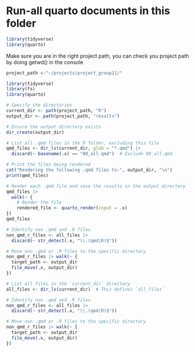 # Run-all quarto documents in this folder

```r
library(tidyverse)
library(quarto)
```

Make sure you are in the right project path, you can check you project path by doing getwd() in the console

```r
project_path <-"~/projects/project_group11/"
```

```r
library(tidyverse)
library(fs)
library(quarto)

# Specify the directories
current_dir <- path(project_path, "R")
output_dir <- path(project_path, "results")

# Ensure the output directory exists
dir_create(output_dir)

# List all .qmd files in the R folder, excluding this file
qmd_files <- dir_ls(current_dir, glob = "*.qmd") |>
  discard(~ basename(.x) == "00_all.qmd")  # Exclude 00_all.qmd

# Print the files being rendered
cat("Rendering the following .qmd files to:", output_dir, "\n")
print(qmd_files)

# Render each .qmd file and save the results in the output directory
qmd_files |>
  walk(~ {
    # Render the file
    rendered_file <- quarto_render(input = .x)
})
qmd_files

# Identify non .qmd and .R files
non_qmd_r_files <- all_files |>
  discard(~ str_detect(.x, "\\.(qmd|R)$"))

# Move non .qmd or .R files to the specific directory
non_qmd_r_files |> walk(~ {
  target_path <- output_dir
  file_move(.x, output_dir)
})
```

```r
# List all files in the `current_dir` directory
all_files <- dir_ls(current_dir)  # This defines `all_files`

# Identify non .qmd and .R files
non_qmd_r_files <- all_files |>
  discard(~ str_detect(.x, "\\.(qmd|R)$"))

# Move non .qmd or .R files to the specific directory
non_qmd_r_files |> walk(~ {
  target_path <- output_dir
  file_move(.x, output_dir)
})
```
